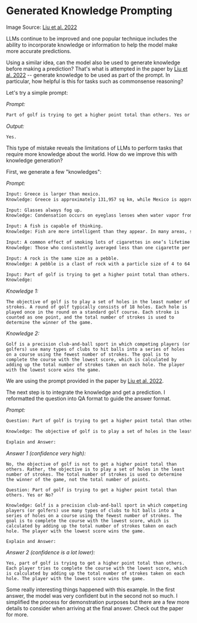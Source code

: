 # Generated Knowledge Prompting


<Screenshot src={GENKNOW} alt="GENKNOW" />

Image Source: [Liu et al. 2022](https://arxiv.org/pdf/2110.08387.pdf)

LLMs continue to be improved and one popular technique includes the ability to incorporate knowledge or information to help the model make more accurate predictions. 

Using a similar idea, can the model also be used to generate knowledge before making a prediction? That's what is attempted in the paper by [Liu et al. 2022](https://arxiv.org/pdf/2110.08387.pdf) -- generate knowledge to be used as part of the prompt. In particular, how helpful is this for tasks such as commonsense reasoning?

Let's try a simple prompt:

*Prompt:*
```txt filename="prompt.txt" copy
Part of golf is trying to get a higher point total than others. Yes or No?
```

*Output:*
```
Yes.
```

This type of mistake reveals the limitations of LLMs to perform tasks that require more knowledge about the world. How do we improve this with knowledge generation?

First, we generate a few "knowledges":

*Prompt:*
```txt filename="prompt.txt" copy
Input: Greece is larger than mexico.
Knowledge: Greece is approximately 131,957 sq km, while Mexico is approximately 1,964,375 sq km, making Mexico 1,389% larger than Greece.

Input: Glasses always fog up.
Knowledge: Condensation occurs on eyeglass lenses when water vapor from your sweat, breath, and ambient humidity lands on a cold surface, cools, and then changes into tiny drops of liquid, forming a film that you see as fog. Your lenses will be relatively cool compared to your breath, especially when the outside air is cold.

Input: A fish is capable of thinking.
Knowledge: Fish are more intelligent than they appear. In many areas, such as memory, their cognitive powers match or exceed those of ’higher’ vertebrates including non-human primates. Fish’s long-term memories help them keep track of complex social relationships.

Input: A common effect of smoking lots of cigarettes in one’s lifetime is a higher than normal chance of getting lung cancer.
Knowledge: Those who consistently averaged less than one cigarette per day over their lifetime had nine times the risk of dying from lung cancer than never smokers. Among people who smoked between one and 10 cigarettes per day, the risk of dying from lung cancer was nearly 12 times higher than that of never smokers.

Input: A rock is the same size as a pebble.
Knowledge: A pebble is a clast of rock with a particle size of 4 to 64 millimetres based on the Udden-Wentworth scale of sedimentology. Pebbles are generally considered larger than granules (2 to 4 millimetres diameter) and smaller than cobbles (64 to 256 millimetres diameter).

Input: Part of golf is trying to get a higher point total than others.
Knowledge:
```

*Knowledge 1:*
```
The objective of golf is to play a set of holes in the least number of strokes. A round of golf typically consists of 18 holes. Each hole is played once in the round on a standard golf course. Each stroke is counted as one point, and the total number of strokes is used to determine the winner of the game.
```

*Knowledge 2:*
```
Golf is a precision club-and-ball sport in which competing players (or golfers) use many types of clubs to hit balls into a series of holes on a course using the fewest number of strokes. The goal is to complete the course with the lowest score, which is calculated by adding up the total number of strokes taken on each hole. The player with the lowest score wins the game.
```

We are using the prompt provided in the paper by [Liu et al. 2022](https://arxiv.org/pdf/2110.08387.pdf).

The next step is to integrate the knowledge and get a prediction. I reformatted the question into QA format to guide the answer format.

*Prompt:*
```txt filename="prompt.txt" copy
Question: Part of golf is trying to get a higher point total than others. Yes or No?

Knowledge: The objective of golf is to play a set of holes in the least number of strokes. A round of golf typically consists of 18 holes. Each hole is played once in the round on a standard golf course. Each stroke is counted as one point, and the total number of strokes is used to determine the winner of the game.

Explain and Answer: 
```

*Answer 1 (confidence very high):*
```
No, the objective of golf is not to get a higher point total than others. Rather, the objective is to play a set of holes in the least number of strokes. The total number of strokes is used to determine the winner of the game, not the total number of points.
```

```
Question: Part of golf is trying to get a higher point total than others. Yes or No?

Knowledge: Golf is a precision club-and-ball sport in which competing players (or golfers) use many types of clubs to hit balls into a series of holes on a course using the fewest number of strokes. The goal is to complete the course with the lowest score, which is calculated by adding up the total number of strokes taken on each hole. The player with the lowest score wins the game.

Explain and Answer:
```

*Answer 2 (confidence is a lot lower):*
```
Yes, part of golf is trying to get a higher point total than others. Each player tries to complete the course with the lowest score, which is calculated by adding up the total number of strokes taken on each hole. The player with the lowest score wins the game.
```

Some really interesting things happened with this example. In the first answer, the model was very confident but in the second not so much. I simplified the process for demonstration purposes but there are a few more details to consider when arriving at the final answer. Check out the paper for more.